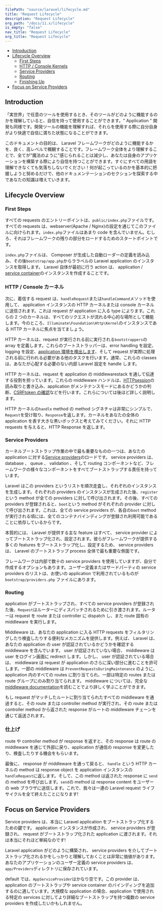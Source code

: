 ```yaml
---
filePath: "source/laravel/lifecycle.md"
title: "Request Lifecycle"
description: "Request Lifecycle"
org_path: "/docs/11.x/lifecycle"
is_empty: "false"
nav_title: "Request Lifecycle"
org_title: "Request Lifecycle"
---
```


<InPageIndex>

- [Introduction](#introduction)
- [Lifecycle Overview](#lifecycle-overview)
  - [First Steps](#first-steps)
  - [HTTP / Console Kernels](#http-console-kernels)
  - [Service Providers](#service-providers)
  - [Routing](#routing)
  - [Finishing Up](#finishing-up)
- [Focus on Service Providers](#focus-on-service-providers)

</InPageIndex>

<a name="introduction"></a>

## Introduction

「実世界」で任意のツールを使用するとき、そのツールがどのように機能するのかを理解していると、自信を持って使用することができます。" Application " 開発も同様です。開発ツールの機能を理解すれば、それらを使用する際に自分自身がより快適で自信に満ちた状態になることができます。

このドキュメントの目的は、 Laravel フレームワークがどのように機能するかを、良く、高レベルで概観することです。フレームワーク全体をより理解することで、全てが"魔法のように"感じられることは減少し、あなたは自身のアプリケーションを構築する際により自信を持つことができます。すぐにすべての用語を理解できなくても気落ちしないでください！何が起こっているのかを基本的に把握しようと努めるだけで、他のドキュメンテーションのセクションを探索する中であなたの知識は増えていきます。

<a name="lifecycle-overview"></a>

## Lifecycle Overview

<a name="first-steps"></a>

### First Steps

すべての requests のエントリーポイントは、`public/index.php`ファイルです。すべての requests は、webserver(Apache / Nginx)の設定を通じてこのファイルに向けられます。`index.php`ファイルはあまり code を含んでいません。むしろ、それはフレームワークの残りの部分をロードするためのスタートポイントです。

`index.php`ファイルは、 Composer が生成した自動ローダーの定義を読み込み、その後`bootstrap/app.php`からララベルの Laravel application のインスタンスを取得します。 Laravel 自体が最初に行う action は、 application / [service container](/ja/php/laravel/v11.x/03-architecture-concepts/02-container)のインスタンスを作成することです。

<a name="http-console-kernels"></a>

### HTTP / Console カーネル

次に、着信する request は、`handleRequest`または`handleCommand`メソッドを使用して、 application インスタンスの HTTP カーネルまたは console カーネルに送信されます。これは request が application に入る type によります。これらの 2 つのカーネルは、すべてのリクエストが流れる中心的な場所として機能します。今のところ、`Illuminate\Foundation\Http\Kernel`のインスタンスである HTTP カーネルに焦点を当てましょう。

HTTP カーネルは、request が実行される前に実行される`bootstrappers`の array を定義します。これらのブートストラッパーは、error handling を設定、logging を設定、[application 環境を検出します](/ja/php/laravel/v11.x/02-getting-started/02-configuration#environment-configuration)、そして request が実際に処理される前に行われる必要がある他のタスクを行います。通常、これらの classes は、あなたが心配する必要のない内部 Laravel 設定を handle します。

HTTP カーネルは、request を application の middlewarestack を通して伝達する役割を担っています。これらの middleware ハンドルは、[HTTPsession](/ja/php/laravel/v11.x/04-the-basics/11-session)の読み取りと書き込み、application がメンテナンスモードにあるかどうかの判断、[CSRFtoken の確認](/ja/php/laravel/v11.x/04-the-basics/03-csrf)などを行います。これらについては後ほど詳しく説明します。

HTTP カーネルの`handle` method の method シグネチャは非常にシンプルで、`Request`を受け取り、`Response`を返します。カーネルをあなたの全体の application を表す大きな黒いボックスと考えてみてください。それに HTTP requests を与えると、HTTP Response を返します。

<a name="service-providers"></a>

### Service Providers

カーネルブートストラップ作業の中で最も重要なものの一つは、あなたの application に対する[Service providers](/ja/php/laravel/v11.x/03-architecture-concepts/03-providers)のロードです。 service providers は、 database 、 queue 、 validation 、そして routing コンポーネントなど、フレームワークの様々なコンポーネントをすべてブートストラップする責任を持っています。

Laravel はこの providers というリストを順次走査し、それぞれのインスタンスを生成します。それぞれの providers のインスタンスが生成された後、`register`という method が全ての providers に対して呼び出されます。その後、すべての providers が登録されると、`boot`という method がそれぞれの provider に対して呼び出されます。これは、全ての service providers が、各自の`boot` method が実行される頃には、全てのコンテナバインディングが登録され利用可能であることに依存しているからです。

本質的には、 Laravel が提供する主な feature はすべて、 service provider によってブートストラップ化され、設定されます。彼らがフレームワークが提供する多くの features をブートストラップ化し、設定するため、 service providers は、 Laravel のブートストラップ process 全体で最も重要な側面です。

フレームワークは内部で数十の service providers を使用していますが、自分で作成するオプションもあります。ユーザー定義またはサードパーティの service providers のリストは、お使いの application で利用されているものが `bootstrap/providers.php` ファイルにあります。

<a name="routing"></a>

### Routing

application がブートストラップされ、すべての service providers が登録された後、`Request`はルーターにディスパッチされるために引き渡されます。ルーターは request を route または controller に dispatch し、また route 固有の middleware を実行します。

Middleware は、あなたの application に入る HTTP requests をフィルタリングしたり検査したりする便利なメカニズムを提供します。例えば、 Laravel は、あなたの application の user が認証されているかどうかを確認する middleware を含んでいます。 user が認証されていない場合、 middleware は user をログイン画面に redirect します。しかし、 user が認証されている場合は、 middleware は request が application のさらに深い部分に進むことを許可します。一部の middleware は `PreventRequestsDuringMaintenance` のように、 application 内のすべての routes に割り当てられ、一部は特定の routes または route グループにのみ割り当てられます。 middleware については、完全な [middleware documentation](/ja/php/laravel/v11.x/04-the-basics/02-middleware)を読むことでより詳しく学ぶことができます。

もし request がマッチしたルートに割り当てられたすべての middleware を通過すると、その route または controller method が実行され、その route または controller method から返された response がルートの middleware チェーンを通じて返送されます。

<a name="finishing-up"></a>

### 仕上げ

route や controller method が response を返すと、その response は route の middleware を通じて外部に戻り、application が通信の response を変更したり、検査したりする機会をもらいます。

最後に、 response が middleware を通って戻ると、 `handle` という HTTP カーネルの method は response object を application インスタンスの `handleRequest`に返します。そして、この method は返された response に `send` の method を呼び出します。`send`の method は response content をユーザーの web ブラウザに送信します。これで、我々は一連の Laravel request ライフサイクルを全て終えたことになります!

<a name="focus-on-service-providers"></a>

## Focus on Service Providers

Service providers は、本当に Laravel application をブートストラップ化するための鍵です。 application インスタンスが作成され、 service providers が登録され、 request がブートストラップ化された application に渡されます。それは本当にそれほど単純なのです!

Laravel application がどのように構築され、 service providers を介してブートストラップ化されるかをしっかりと理解しておくことは非常に価値があります。 あなたのアプリケーションのユーザー定義の service providers は、`app/Providers`ディレクトリに保存されています。

default では、`AppServiceProvider`はかなり空です。この provider は、application のブートストラップや service container のバインディングを追加するのに適しています。大規模な application の場合、application で使用される特定の services に対してより詳細なブートストラップを持つ複数の service providers を作成したいかもしれません。

